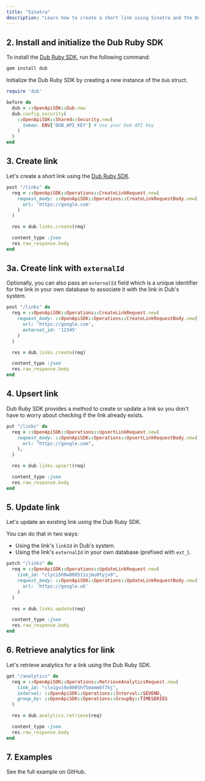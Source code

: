 ```yaml
---
title: "Sinatra"
description: "Learn how to create a short link using Sinatra and the Dub Ruby SDK."
---
```



<Prerequisites />

## 2. Install and initialize the Dub Ruby SDK

<Steps titleSize="h3">

<Step title="Install">

To install the [Dub Ruby SDK](https://d.to/ruby), run the following command:

```bash bash
gem install dub
```

</Step>

<Step title="Initialize">

Initialize the Dub Ruby SDK by creating a new instance of the `Dub` struct.

```ruby
require 'dub'

before do
  dub = ::OpenApiSDK::Dub.new
  dub.config_security(
    ::OpenApiSDK::Shared::Security.new(
      token: ENV['DUB_API_KEY'] # Use your Dub API key
    )
  )
end
```

</Step>

</Steps>

## 3. Create link

Let's create a short link using the [Dub Ruby SDK](https://d.to/ruby).

```ruby index.rb
post "/links" do
  req = ::OpenApiSDK::Operations::CreateLinkRequest.new(
    request_body: ::OpenApiSDK::Operations::CreateLinkRequestBody.new(
      url: 'https://google.com'
    )
  )

  res = dub.links.create(req)

  content_type :json
  res.raw_response.body
end
```

<Accordion title="Full list of available attributes for the Link model">
  <LinkArguments />
</Accordion>

## 3a. Create link with `externalId`

Optionally, you can also pass an `externalId` field which is a unique identifier for the link in your own database to associate it with the link in Dub's system.

```ruby index.rb
post "/links" do
  req = ::OpenApiSDK::Operations::CreateLinkRequest.new(
    request_body: ::OpenApiSDK::Operations::CreateLinkRequestBody.new(
      url: 'https://google.com',
      external_id: '12345'
    )
  )

  res = dub.links.create(req)

  content_type :json
  res.raw_response.body
end
```

## 4. Upsert link

Dub Ruby SDK provides a method to create or update a link so you don't have to worry about checking if the link already exists.

```ruby index.rb
put "/links" do
  req = ::OpenApiSDK::Operations::UpsertLinkRequest.new(
    request_body: ::OpenApiSDK::Operations::UpsertLinkRequestBody.new(
      url: "https://google.com",
    ),
  )

  res = dub.links.upsert(req)

  content_type :json
  res.raw_response.body
end
```

## 5. Update link

Let's update an existing link using the Dub Ruby SDK.

You can do that in two ways:

- Using the link's `linkId` in Dub's system.
- Using the link's `externalId` in your own database (prefixed with `ext_`).

```ruby index.rb
patch "/links" do
  req = ::OpenApiSDK::Operations::UpdateLinkRequest.new(
    link_id: "clyci5h0w000511sjmu0tyjv9",
    request_body: ::OpenApiSDK::Operations::UpdateLinkRequestBody.new(
      url: 'https://google.uk'
    )
  )

  res = dub.links.update(req)

  content_type :json
  res.raw_response.body
end
```

## 6. Retrieve analytics for link

Let's retrieve analytics for a link using the Dub Ruby SDK.

```ruby index.rb
get "/analytics" do
  req = ::OpenApiSDK::Operations::RetrieveAnalyticsRequest.new(
    link_id: "clx1gvi9o0005hf5momm6f7hj",
    interval: ::OpenApiSDK::Operations::Interval::SEVEND,
    group_by: ::OpenApiSDK::Operations::GroupBy::TIMESERIES
  )

  res = dub.analytics.retrieve(req)

  content_type :json
  res.raw_response.body
end
```

## 7. Examples

<CardGroup cols={2}>
  <Card
    title="Sinatra Example"
    icon="arrow-up-right-from-square"
    href="https://github.com/dubinc/examples/tree/main/ruby/sinatra"
  >
    See the full example on GitHub.
  </Card>
</CardGroup>